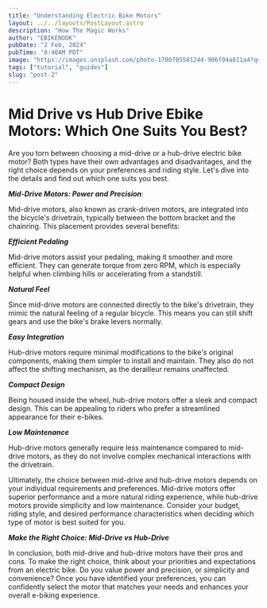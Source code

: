 ```yaml
---
title: "Understanding Electric Bike Motors"
layout: ../../layouts/PostLayout.astro
description: "How The Magic Works"
author: "EBIKENOOK"
pubDate: "2 Feb, 2024"
pubTime: "8:40AM PDT"
image: "https://images.unsplash.com/photo-1700705581244-906f94a811a4?q=80&w=2340&auto=format&fit=crop&ixlib=rb-4.0.3&ixid=M3wxMjA3fDB8MHxwaG90by1wYWdlfHx8fGVufDB8fHx8fA%3D%3D"
tags: ["tutorial", "guides"]
slug: "post-2"
---
```


# Mid Drive vs Hub Drive Ebike Motors: Which One Suits You Best?

Are you torn between choosing a mid-drive or a hub-drive electric bike motor? Both types have their own advantages and disadvantages, and the right choice depends on your preferences and riding style. Let's dive into the details and find out which one suits you best.

**_Mid-Drive Motors: Power and Precision_**:

Mid-drive motors, also known as crank-driven motors, are integrated into the bicycle's drivetrain, typically between the bottom bracket and the chainring. This placement provides several benefits:

**_Efficient Pedaling_**

Mid-drive motors assist your pedaling, making it smoother and more efficient. They can generate torque from zero RPM, which is especially helpful when climbing hills or accelerating from a standstill.

**_Natural Feel_**

Since mid-drive motors are connected directly to the bike's drivetrain, they mimic the natural feeling of a regular bicycle. This means you can still shift gears and use the bike's brake levers normally.

**_Easy Integration_**

Hub-drive motors require minimal modifications to the bike's original components, making them simpler to install and maintain. They also do not affect the shifting mechanism, as the derailleur remains unaffected.

**_Compact Design_**

Being housed inside the wheel, hub-drive motors offer a sleek and compact design. This can be appealing to riders who prefer a streamlined appearance for their e-bikes.

**_Low Maintenance_**

Hub-drive motors generally require less maintenance compared to mid-drive motors, as they do not involve complex mechanical interactions with the drivetrain.

Ultimately, the choice between mid-drive and hub-drive motors depends on your individual requirements and preferences. Mid-drive motors offer superior performance and a more natural riding experience, while hub-drive motors provide simplicity and low maintenance. Consider your budget, riding style, and desired performance characteristics when deciding which type of motor is best suited for you.

**_Make the Right Choice: Mid-Drive vs Hub-Drive_**

In conclusion, both mid-drive and hub-drive motors have their pros and cons. To make the right choice, think about your priorities and expectations from an electric bike. Do you value power and precision, or simplicity and convenience? Once you have identified your preferences, you can confidently select the motor that matches your needs and enhances your overall e-biking experience.
